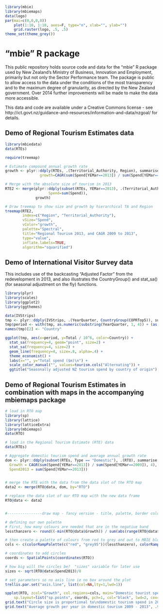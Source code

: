 ```r

library(mbie)
library(mbiemaps)
data(logo)
par(mai=c(0,0,0,0))
	plot(1:10, 1:10, axes=F, type="n", xlab="", ylab="")
	grid.raster(logo, .5, .5)
theme_set(theme_grey())
```
"mbie" R package
==================

This public repository holds source code and data for the "mbie" R package used by New Zealand's Ministry of Business, Innovation and Employment, primarily but not only the Sector Performance team.  The package is public to allow access to the data under the conditions of the most transparency and to the maximum degree of granularity, as directed by the New Zealand government.  Over 2014 further improvements will be made to make the data more accessible.

This data and code are available under a Creative Commons license - see http://ict.govt.nz/guidance-and-resources/information-and-data/nzgoal/ for details.


## Demo of Regional Tourism Estimates data

```r

library(mbiedata)
data(RTEs)

require(treemap)

# Estimate compound annual growth rate
growth <- plyr::ddply(RTEs, .(Territorial_Authority, Region), summarise,
                growth=CAGR(sum(Spend[YEMar==2013]) / sum(Spend[YEMar==2009]), 4))

# Merge with the absolute size of tourism in 2013
RTE2 <- merge(plyr::ddply(subset(RTEs, YEMar==2013), .(Territorial_Authority, Region), summarise,
                    Spend=sum(Spend)),
              growth)

# Draw treemap to show size and growth by hierarchical TA and Region
treemap(RTE2,
        index=c("Region", "Territorial_Authority"),
        vSize="Spend",
        vColor="growth",
        palette="Spectral",
        title="Regional Tourism 2013, and CAGR 2009 to 2013",
        type="value",
        inflate.labels=TRUE,
        algorithm="squarified")
```


## Demo of International Visitor Survey data
This includes use of the backcasting "Adjusted Factor" from the redevelopment in 2013, and also illustrates the CountryGroup() and stat_sa() (for seasonal adjustment on the fly) functions.
```r

library(plyr)
library(scales)
library(ggplot2)
library(ggthemes)

data(IVStrips)
tmp <- plyr::ddply(IVStrips, .(YearQuarter, CountryGroup(COPRTop5)), summarise, Total= sum(SmoothTotalSpend * FinalWeight * Adjusted_Factor))
tmp$period <- with(tmp, as.numeric(substring(YearQuarter, 1, 4)) + (as.numeric(substring(YearQuarter, 6, 6))-.5)/4)
names(tmp)[2] <- "Country"

ggplot(tmp, aes(x=period, y=Total / 10^6, color=Country)) +
  stat_sa(frequency=4, geom="point", size=2) +
  stat_sa(frequency=4, size=2) +
  geom_line(frequency=4, size=.8, alpha=.4) +
  theme_economist() +
  labs(x="", y="Total spend ($m)\n") +
  scale_color_manual("", values=tourism.cols("Alternating")) +
  ggtitle("Seasonally adjusted NZ tourism spend by country of origin")
```


## Demo of Regional Tourism Estimates in combination with maps in the accompanying mbiemaps package

```r

# load in RTO map
library(sp)
library(lattice)
library(latticeExtra)
library(mbiemaps)
data(RTO)

# load in the Regional Tourism Estimate (RTE) data
data(RTEs)

# Aggregate domestic tourism spend and average annual growth rate
dom <- plyr::ddply(subset(RTEs, Type == "Domestic"), .(RTO), summarise,
  Growth = CAGR(sum(Spend[YEMar==2013]) / sum(Spend[YEMar==2009]), 4),
  Spend2013 = sum(Spend[YEMar==2013]))
	

# merge the RTE with the data from the data slot of the RTO map
data2 <- merge(RTO@data, dom, by="RTO")

# replace the data slot of our RTO map with the new data frame
RTO@data <- data2


#----------------draw map - fancy version - title, palette, border colour, added circle layer---------------

# defining our own palette
# First, how many colours are needed that are in the negative band
lessthanzero <- round((-min(RTO@data$Growth)) / sum(abs(range(RTO@data$Growth))) * 100)

# then create a palette of colours from red to grey and out to MBIE blue
cols <- c(colorRampPalette(c("red", "grey95"))(lessthanzero), colorRampPalette(c("grey95", mbie.cols(1)))(100-lessthanzero))

# coordinates to add circles
coords <- SpatialPoints(coordinates(RTO))

# how big will the circles be?  "sizes" variable for later use
sizes <- sqrt(RTO@data$Spend2013)/8

# set parameters so no axis line ie no box around the plot
trellis.par.set("axis.line", list(col=NA,lty=1,lwd=1))

spplot(RTO, zcol="Growth", col.regions=cols, main="Domestic tourist spend", col="white", 
	sp.layout=list("sp.points", coords, pch=1, col="black", lwd=2, cex=sizes)) # add circles layer
grid.text("Circle size is proportional to\ndomestic tourism spend in 2013", .2,.7)
grid.text("Average growth per year in domestic tourism 2009 - 2013", .93,.5, , rot=-90)


```
